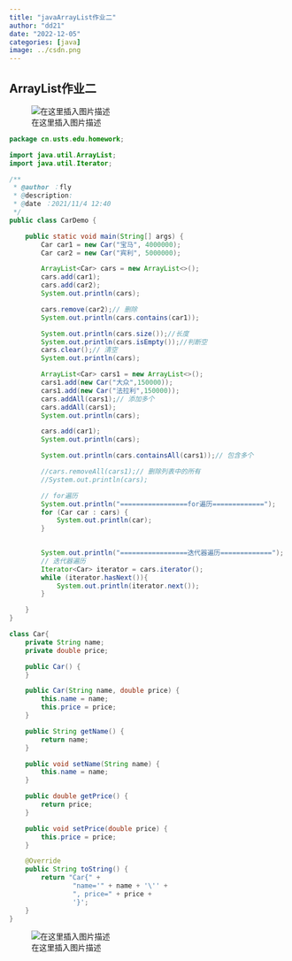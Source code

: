 ```yaml
---
title: "javaArrayList作业二"
author: "dd21"
date: "2022-12-05" 
categories: [java]
image: ../csdn.png
---
```



## ArrayList作业二
![在这里插入图片描述](https://img-blog.csdnimg.cn/94c8bc5e846247ed82dbd16e08fd980b.png?x-oss-process=image/watermark,type_ZHJvaWRzYW5zZmFsbGJhY2s,shadow_50,text_Q1NETiBA5aSn5q-beg==,size_20,color_FFFFFF,t_70,g_se,x_16)

```java
package cn.usts.edu.homework;

import java.util.ArrayList;
import java.util.Iterator;

/**
 * @author ：fly
 * @description:
 * @date ：2021/11/4 12:40
 */
public class CarDemo {

    public static void main(String[] args) {
        Car car1 = new Car("宝马", 4000000);
        Car car2 = new Car("宾利", 5000000);

        ArrayList<Car> cars = new ArrayList<>();
        cars.add(car1);
        cars.add(car2);
        System.out.println(cars);

        cars.remove(car2);// 删除
        System.out.println(cars.contains(car1));

        System.out.println(cars.size());//长度
        System.out.println(cars.isEmpty());//判断空
        cars.clear();// 清空
        System.out.println(cars);

        ArrayList<Car> cars1 = new ArrayList<>();
        cars1.add(new Car("大众",150000));
        cars1.add(new Car("法拉利",150000));
        cars.addAll(cars1);// 添加多个
        cars.addAll(cars1);
        System.out.println(cars);

        cars.add(car1);
        System.out.println(cars);

        System.out.println(cars.containsAll(cars1));// 包含多个

        //cars.removeAll(cars1);// 删除列表中的所有
        //System.out.println(cars);

        // for遍历
        System.out.println("=================for遍历=============");
        for (Car car : cars) {
            System.out.println(car);
        }

        
        System.out.println("=================迭代器遍历=============");
        // 迭代器遍历
        Iterator<Car> iterator = cars.iterator();
        while (iterator.hasNext()){
            System.out.println(iterator.next());
        }

    }
}

class Car{
    private String name;
    private double price;

    public Car() {
    }

    public Car(String name, double price) {
        this.name = name;
        this.price = price;
    }

    public String getName() {
        return name;
    }

    public void setName(String name) {
        this.name = name;
    }

    public double getPrice() {
        return price;
    }

    public void setPrice(double price) {
        this.price = price;
    }

    @Override
    public String toString() {
        return "Car{" +
                "name='" + name + '\'' +
                ", price=" + price +
                '}';
    }
}

```
![在这里插入图片描述](https://img-blog.csdnimg.cn/ed94b0c08bd44f23a1f1e3c0b18e7ae9.png?x-oss-process=image/watermark,type_ZHJvaWRzYW5zZmFsbGJhY2s,shadow_50,text_Q1NETiBA5aSn5q-beg==,size_20,color_FFFFFF,t_70,g_se,x_16)

